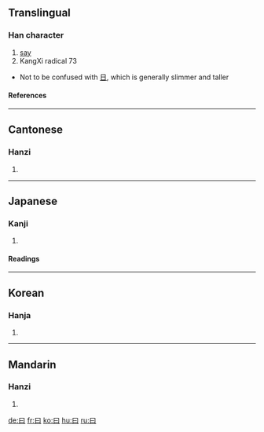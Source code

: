 {{see|日|白}}
==Translingual==
{{Han stroke|[[Image:曰-order.gif]]}}
===Han character===
{{Han char|rn=73|rad=曰|as=00|sn=4|four=6010<sub>0</sub>|canj=日 (A), X日 (XA)}}
# [[say]]
# KangXi radical 73

*Not to be confused with [[日]], which is generally slimmer and taller
====References====
{{Han ref|kx=0502.010|dkj=14278|dj=0872.300|hdz=21482.020|uh=66F0|ud=26352|bh=A4EA|bd=42218}}

----
==Cantonese==
===Hanzi===
{{yue-hanzi|jyut=|y=yeuk6, yut6}}
# {{defn|Cantonese}}

----
==Japanese==
===Kanji===
{{ja-kanji|grade=9|rs=曰00}}
# {{defn|Japanese}} 
====Readings====
{{ja-readings|on=[[えつ]] (etsu)|kun=[[いう]] (iu), [[いわく]] (iwaku), [[のたまわく]] (notamawaku)}}

----
==Korean==
===Hanja===
{{ko-hanja|hangeul=왈|eumhun=|rv=wal|mr=wal|y=wal}}
# {{defn|Korean}}

----
==Mandarin==
===Hanzi===
{{cmn-hanzi|pin=[[yuē]] (yue1)|wg=yüeh<sup>1</sup>}}
# {{defn|Mandarin}}


[[de:曰]]
[[fr:曰]]
[[ko:曰]]
[[hu:曰]]
[[ru:曰]]
